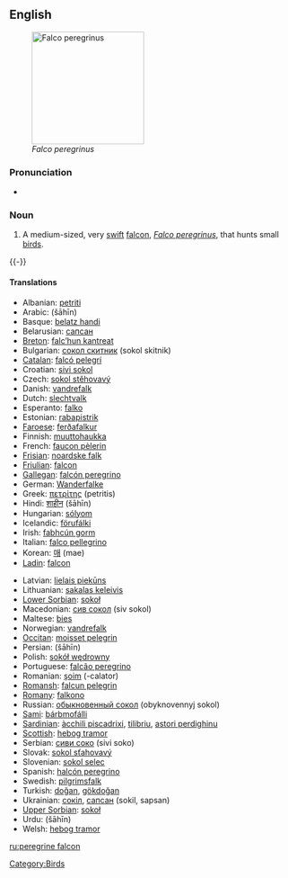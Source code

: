 {{wikipedia|Peregrine Falcon}}
==English==
[[Image:PeregrineFalcon.jpg|thumb|right|200px|''Falco peregrinus'']]

===Pronunciation===
*{{IPA|/'pɛɻɛgɻaɪn'fælkɒn/}}

===Noun===
{{en-noun|sg=[[peregrine]] [[falcon]]}}

# A medium-sized, very [[swift]] [[falcon]], ''[[Falco peregrinus]]'', that hunts small [[bird]]s.

{{-}}

====Translations====
{{top}}
*Albanian: [[petriti]]
*Arabic: {{ARchar|[[شاهين]]}} (šāhīn)
*Basque: [[belatz handi]]
*Belarusian: [[сапсан]]
*[[Breton]]: [[falc’hun kantreat]]
*Bulgarian: [[сокол скитник]] (sokol skitnik)
*[[Catalan]]: [[falcó pelegrí]]
*Croatian: [[sivi sokol]]
*Czech: [[sokol stěhovavý]]
*Danish: [[vandrefalk]]
*Dutch: [[slechtvalk]] {{m}}
*Esperanto: [[falko]]
*Estonian: [[rabapistrik]]
*[[Faroese]]: [[ferðafalkur]]
*Finnish: [[muuttohaukka]]
*French: [[faucon pèlerin]] {{m}}
*[[Frisian]]: [[noardske falk]]
*[[Friulian]]: [[falcon]]
*[[Gallegan]]: [[falcón peregrino]]
*German: [[Wanderfalke]] {{m}}
*Greek: [[πετρίτης]] (petritis) {{m}}
*Hindi: [[शाहीन]] (šāhīn)
*Hungarian: [[sólyom]]
*Icelandic: [[förufálki]]
*Irish: [[fabhcún gorm]]
*Italian: [[falco pellegrino]] {{m}}
*Korean: [[매]] (mae)
*[[Ladin]]: [[falcon]]
{{mid}}
*Latvian: [[lielais piekūns]]
*Lithuanian: [[sakalas keleivis]]
*[[Lower Sorbian]]: [[sokoł]]
*Macedonian: [[сив сокол]] (siv sokol)
*Maltese: [[bies]]
*Norwegian: [[vandrefalk]]
*[[Occitan]]: [[moisset pelegrin]]
*Persian: {{FAchar|[[شاهین]]}} (šāhīn)
*Polish: [[sokół wędrowny]]
*Portuguese: [[falcão peregrino]]
*Romanian: [[şoim]] (-calator)
*[[Romansh]]: [[falcun pelegrin]]
*[[Romany]]: [[falkono]] {{m}}
*Russian: [[обыкновенный сокол]] (obyknovennyj sokol)
*[[Sami]]: [[bárbmofálli]]
*[[Sardinian]]: [[àcchili piscadrixi]], [[tilibriu]], [[astori perdighinu]]
*[[Scottish]]: [[hebog tramor]]
*Serbian: [[сиви соко]] (sivi soko)
*Slovak: [[sokol sťahovavý]]
*Slovenian: [[sokol selec]] {{m}}
*Spanish: [[halcón peregrino]] {{m}}
*Swedish: [[pilgrimsfalk]]
*Turkish: [[doğan]], [[gökdoğan]]
*Ukrainian: [[сокіл]], [[сапсан]] (sokil, sapsan)
*[[Upper Sorbian]]: [[sokoł]]
*Urdu: {{URchar|[[شاہین]]}} (šāhīn)
*Welsh: [[hebog tramor]]
{{bottom}}

[[Category:Birds]]

[[ru:peregrine falcon]]